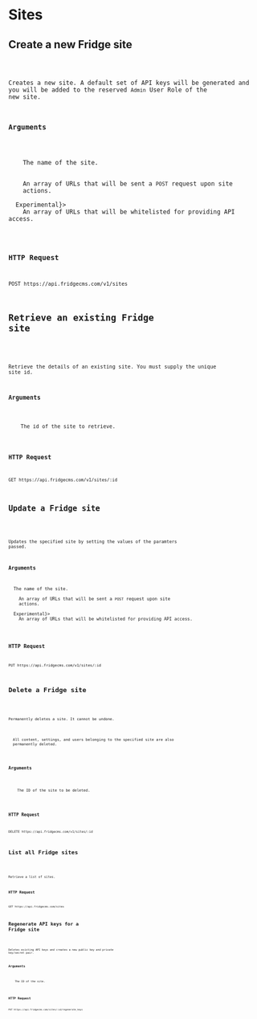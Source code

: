 
# Sites

## Create a new Fridge site

<Code name="site.create" version="v1" />

Creates a new site. A default set of API keys will be generated and you will be
added to the reserved `Admin` User Role of the new site.

### Arguments

<Params>
  <Param name="name" required>
    The name of the site.
  </Param>
  <Param name="webhooks">
    An array of URLs that will be sent a <code>POST</code> request upon site
    actions.
  </Param>
  <Param name="endpoints" extra={<em>Experimental</em>}>
    An array of URLs that will be whitelisted for providing API access.
  </Param>
</Params>

### HTTP Request

`POST https://api.fridgecms.com/v1/sites`

## Retrieve an existing Fridge site

<Code name="site.get" version="v1" />

Retrieve the details of an existing site. You must supply the unique site id.

### Arguments

<Params>
  <Param name=":id" required>
    The id of the site to retrieve.
  </Param>
</Params>

### HTTP Request

`GET https://api.fridgecms.com/v1/sites/:id`

## Update a Fridge site

<Code name="site.update" version="v1" />

Updates the specified site by setting the values of the paramters passed.

### Arguments

<Params>
  <Param name="name">The name of the site.</Param>
  <Param name="webhooks">
    An array of URLs that will be sent a <code>POST</code> request upon site
    actions.
  </Param>
  <Param name="endpoints" extra={<em>Experimental</em>}>
    An array of URLs that will be whitelisted for providing API access.
  </Param>
</Params>

### HTTP Request

`PUT https://api.fridgecms.com/v1/sites/:id`

## Delete a Fridge site

<Code name="site.delete" version="v1" />

Permanently deletes a site. It cannot be undone.

<p className="warning">
  All content, settings, and users belonging to the specified site are also
  permanently deleted.
</p>

### Arguments

<Params>
  <Param name="id" required>
    The ID of the site to be deleted.
  </Param>
</Params>

### HTTP Request

`DELETE https://api.fridgecms.com/v1/sites/:id`

## List all Fridge sites

<Code name="site.list" version="v1" />

Retrieve a list of sites.

### HTTP Request

`GET https://api.fridgecms.com/sites`

## Regenerate API keys for a Fridge site

<Code name="site.keys" version="v1" />

Deletes existing API keys and creates a new public key and private key/secret pair.

### Arguments

<Params>
  <Param name="id" required>
    The ID of the site.
  </Param>
</Params>

### HTTP Request

`PUT https://api.fridgecms.com/sites/:id/regenerate_keys`
